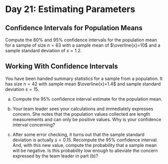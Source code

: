 # Day 21: Estimating Parameters

## Confidence Intervals for Population Means


Compute the 80% and 95% confidence intervals for the population mean for a sample of size $n=63$ with a sample mean of $\overline{x}=10$ and a sample standard deviation of $s=1.2$.


## Working With Confidence Intervals


You have been handed summary statistics for a sample from a population.  It has size $n=42$ with sample mean $\overline{x}=1.4$ and sample standard deviation $s=15$.

(a) Compute the 95% confidence interval estimate for the population mean.

(b) Your team leader sees your calculations and immediately expresses concern.  She notes that the population values collected are length measurements and can only be positive values.  Why is your confidence interval concerning?

(c) After some error checking, it turns out that the sample standard deviation is actually $s=0.15$.  Recompute the 95% confidence interval.  And, with this new value, compute the probability that a sample mean will be negative.  Is this probability low enough to alleviate the concern expressed by the team leader in part (b)?

